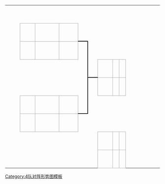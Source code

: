 {| border=0 cellpadding=0 cellspacing=0 style="font-size: 90%; margin:1em 2em 1em 1em;"

|-
| height="7" style="width:2em;"|&nbsp;
| align="center" colspan="3" style="border:0px solid #aaa;width:15em;" bgcolor=#f2f2f2|{{{RD1|Semifinal}}}
| style="width:1em;"|&nbsp;
| style="width:1em;"|&nbsp;
| style="width:2em;"|&nbsp;
| style="width:{{{team-width|11em}}};"|&nbsp;
| style="width:{{{score-width|2em}}};"|&nbsp;
| style="width:1em;"|&nbsp;
| style="width:1em;"|&nbsp;
| style="width:2em;"|&nbsp;
| style="width:{{{team-width|11em}}};"|&nbsp;
| style="width:{{{score-width|2em}}};"|&nbsp;

|-
| height="7"|&nbsp;
| align=center bgcolor="#f2f2f2" style="border:1px solid #aaa;width:2em;"| {{{RD1-seed1|}}}
| style="border:1px solid #aaa;width:{{{team-width|11em}}};" bgcolor=#f9f9f9| &nbsp;{{{RD1-team1|&nbsp;}}}
| align=center style="border:1px solid #aaa;width:{{{score-width|2em}}}" bgcolor=#f9f9f9| {{{RD1-score1|&nbsp;}}}
| style="border-width:0 0 2px 0; border-style:solid;border-color:black;"|&nbsp;

|-
| height="7"|&nbsp;
| align=center bgcolor="#f2f2f2" style="border:1px solid #aaa;"| {{{RD1-seed2|}}}
| style="border:1px solid #aaa;" bgcolor=#f9f9f9| &nbsp;{{{RD1-team2|&nbsp;}}}
| align=center style="border:1px solid #aaa;" bgcolor=#f9f9f9| {{{RD1-score2|&nbsp;}}}
| rowspan="4" style="border-width:2px 2px 2px 0; border-style:solid;border-color:black;"|&nbsp;
|
| align="center" colspan="3" style="border:0px solid #aaa;" bgcolor=#f2f2f2|{{{RD3|Gold Metal}}}

|-
| height="7"|&nbsp;
| colspan="4"|&nbsp;
| style="border-width:0 0 2px 0; border-style:solid;border-color:black;"|&nbsp;
| align=center bgcolor="#f2f2f2" style="border:1px solid #aaa;"| {{{RD3-seed1|Q1}}}
| style="border:1px solid #aaa;" bgcolor=#f9f9f9| &nbsp;{{{RD3-team1|&nbsp;}}}
| align=center style="border:1px solid #aaa;" bgcolor=#f9f9f9| {{{RD3-score1|&nbsp;}}}

|-
| height="7"|&nbsp;
| align="center" colspan="3" style="border:0px solid #aaa;" bgcolor=#f2f2f2|{{{RD1|Semifinal}}}
| style="border-width:2px 0 0 0; border-style:solid;border-color:black;"|&nbsp;
| align=center bgcolor="#f2f2f2" style="border:1px solid #aaa;"| {{{RD3-seed2|Q2}}}
| style="border:1px solid #aaa;" bgcolor=#f9f9f9| &nbsp;{{{RD3-team2|&nbsp;}}}
| align=center style="border:1px solid #aaa;" bgcolor=#f9f9f9| {{{RD3-score2|&nbsp;}}}

|-
| height="7"|&nbsp;
| align=center bgcolor="#f2f2f2" style="border:1px solid #aaa;"| {{{RD1-seed3|}}}
| style="border:1px solid #aaa;" bgcolor=#f9f9f9| &nbsp;{{{RD1-team3|&nbsp;}}}
| align=center style="border:1px solid #aaa;" bgcolor=#f9f9f9| {{{RD1-score3|&nbsp;}}}

|-
| height="7"|&nbsp;
| align=center bgcolor="#f2f2f2" style="border:1px solid #aaa;"| {{{RD1-seed4|}}}
| style="border:1px solid #aaa;" bgcolor=#f9f9f9| &nbsp;{{{RD1-team4|&nbsp;}}}
| align=center style="border:1px solid #aaa;" bgcolor=#f9f9f9| {{{RD1-score4|&nbsp;}}}
| style="border-width:2px 0 0 0; border-style:solid;border-color:black;"|&nbsp;
| colspan="1"|
| align="center" colspan="3" style="border:0px solid #aaa;" bgcolor=#f2f2f2|{{{RD2|Bronze Medal}}}

|-
| height="7"|&nbsp;
| colspan="5"|&nbsp;
| align=center bgcolor="#f2f2f2" style="border:1px solid #aaa;width:2em;"| {{{RD2-seed1|Q1}}}
| style="border:1px solid #aaa;width:{{{team-width|11em}}};" bgcolor=#f9f9f9| &nbsp;{{{RD2-team1|&nbsp;}}}
| align=center style="border:1px solid #aaa;width:{{{score-width|2em}}}" bgcolor=#f9f9f9| {{{RD2-score1|&nbsp;}}}

|-
| height="7"|&nbsp;
| colspan="5"|&nbsp;
| align=center bgcolor="#f2f2f2" style="border:1px solid #aaa;width:2em;"| {{{RD2-seed2|Q2}}}
| style="border:1px solid #aaa;width:{{{team-width|11em}}};" bgcolor=#f9f9f9| &nbsp;{{{RD2-team2|&nbsp;}}}
| align=center style="border:1px solid #aaa;width:{{{score-width|2em}}}" bgcolor=#f9f9f9| {{{RD2-score2|&nbsp;}}}
|}<noinclude>
[[Category:4队对阵形势图模板]]
</noinclude>
